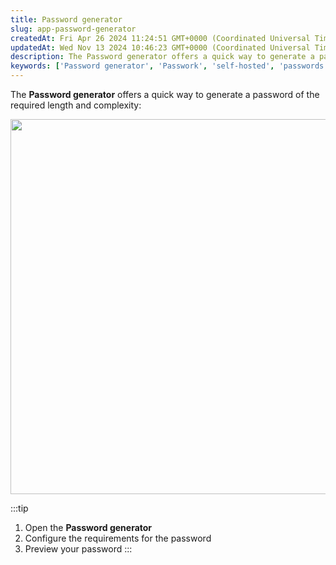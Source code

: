 ```yaml
---
title: Password generator
slug: app-password-generator
createdAt: Fri Apr 26 2024 11:24:51 GMT+0000 (Coordinated Universal Time)
updatedAt: Wed Nov 13 2024 10:46:23 GMT+0000 (Coordinated Universal Time)
description: The Password generator offers a quick way to generate a password of the required length and complexity.
keywords: ['Password generator', 'Passwork', 'self-hosted', 'passwords', 'mobile apps']
---
```


The **Password generator** offers a quick way to generate a password of the required length and complexity:

<div style={{ textAlign: 'center' }}>
  <img
    src="/img/assets/QKZtfOnnubSbfN3D1EPqb-x1Aytiq2N9mqn_HVLNRvr-20240916-122410.png"
    width="600"
    style={{ display: 'block', margin: '0 auto' }}
  />
</div>

:::tip
1. Open the **Password generator**  
2. Configure the requirements for the password  
3. Preview your password
:::
